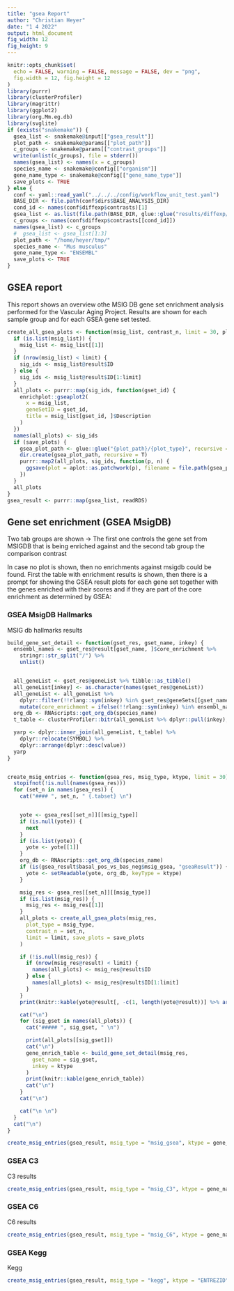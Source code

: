 ```yaml
---
title: "gsea Report"
author: "Christian Heyer"
date: "1 4 2022"
output: html_document
fig_width: 12
fig_height: 9
---
```


```r
knitr::opts_chunk$set(
  echo = FALSE, warning = FALSE, message = FALSE, dev = "png",
  fig.width = 12, fig.height = 12
)
library(purrr)
library(clusterProfiler)
library(magrittr)
library(ggplot2)
library(org.Mm.eg.db)
library(svglite)
if (exists("snakemake")) {
  gsea_list <- snakemake@input[["gsea_result"]]
  plot_path <- snakemake@params[["plot_path"]]
  c_groups <- snakemake@params[["contrast_groups"]]
  write(unlist(c_groups), file = stderr())
  names(gsea_list) <- names(x = c_groups)
  species_name <- snakemake@config[["organism"]]
  gene_name_type <- snakemake@config[["gene_name_type"]]
  save_plots <- TRUE
} else {
  conf <- yaml::read_yaml("../../../config/workflow_unit_test.yaml")
  BASE_DIR <- file.path(conf$dirs$BASE_ANALYSIS_DIR)
  cond_id <- names(conf$diffexp$contrasts)[1]
  gsea_list <- as.list(file.path(BASE_DIR, glue::glue("results/diffexp/{cond_id}/{names(conf$diffexp$contrasts[[cond_id]])}.gseares.RDS")))
  c_groups <- names(conf$diffexp$contrasts[[cond_id]])
  names(gsea_list) <- c_groups
  #  gsea_list <- gsea_list[1:3]
  plot_path <- "/home/heyer/tmp/"
  species_name <- "Mus musculus"
  gene_name_type <- "ENSEMBL"
  save_plots <- TRUE
}
```

## GSEA report

This report shows an overview othe MSIG DB gene set enrichment analysis performed 
for the Vascular Aging Project. Results are shown for each sample group and for each
GSEA gene set tested. 

```r
create_all_gsea_plots <- function(msig_list, contrast_n, limit = 30, plot_type, save_plots = F) {
  if (is.list(msig_list)) {
    msig_list <- msig_list[[1]]
  }
  if (nrow(msig_list) < limit) {
    sig_ids <- msig_list@result$ID
  } else {
    sig_ids <- msig_list@result$ID[1:limit]
  }
  all_plots <- purrr::map(sig_ids, function(gset_id) {
    enrichplot::gseaplot2(
      x = msig_list,
      geneSetID = gset_id,
      title = msig_list[gset_id, ]$Description
    )
  })
  names(all_plots) <- sig_ids
  if (save_plots) {
    gsea_plot_path <- glue::glue("{plot_path}/{plot_type}", recursive = T)
    dir.create(gsea_plot_path, recursive = T)
    purrr::map2(all_plots, sig_ids, function(p, n) {
      ggsave(plot = aplot::as.patchwork(p), filename = file.path(gsea_plot_path, paste0(n, "_gseaplot.svgz")), device = svglite)
    })
  }
  all_plots
}
gsea_result <- purrr::map(gsea_list, readRDS)
```


## Gene set enrichment (GSEA MsigDB) {.tabset}


Two tab groups are shown -> The first one controls the gene set from MSIGDB that is being
enriched against and the second tab group the comparison contrast

In case no plot is shown, then no enrichments against msigdb could be found. 
First the table with enrichment results is shown, then there is a prompt for
showing the GSEA result plots for each gene set together with the genes enriched
with their scores and if they are part of the core enrichment as determined by
GSEA: 

### GSEA MsigDB Hallmarks {.tabset}


MSIG db hallmarks results

```r
build_gene_set_detail <- function(gset_res, gset_name, inkey) {
  ensembl_names <- gset_res@result[gset_name, ]$core_enrichment %>%
    stringr::str_split("/") %>%
    unlist()


  all_geneList <- gset_res@geneList %>% tibble::as_tibble()
  all_geneList[inkey] <- as.character(names(gset_res@geneList))
  all_geneList <- all_geneList %>%
    dplyr::filter(!!rlang::sym(inkey) %in% gset_res@geneSets[[gset_name]]) %>%
    mutate(core_enrichment = ifelse(!!rlang::sym(inkey) %in% ensembl_names, "YES", "NO"))
  org_db <- RNAscripts::get_org_db(species_name)
  t_table <- clusterProfiler::bitr(all_geneList %>% dplyr::pull(inkey), inkey, "SYMBOL", OrgDb = org_db)

  yarp <- dplyr::inner_join(all_geneList, t_table) %>%
    dplyr::relocate(SYMBOL) %>%
    dplyr::arrange(dplyr::desc(value))
  yarp
}


create_msig_entries <- function(gsea_res, msig_type, ktype, limit = 30) {
  stopifnot(!is.null(names(gsea_res)))
  for (set_n in names(gsea_res)) {
    cat("#### ", set_n, " {.tabset} \n")


    yote <- gsea_res[[set_n]][[msig_type]]
    if (is.null(yote)) {
      next
    }
    if (is.list(yote)) {
      yote <- yote[[1]]
    }
    org_db <- RNAscripts::get_org_db(species_name)
    if (is(gsea_result$basal_pos_vs_bas_neg$msig_gsea, "gseaResult")) {
      yote <- setReadable(yote, org_db, keyType = ktype)
    }

    msig_res <- gsea_res[[set_n]][[msig_type]]
    if (is.list(msig_res)) {
      msig_res <- msig_res[[1]]
    }
    all_plots <- create_all_gsea_plots(msig_res,
      plot_type = msig_type,
      contrast_n = set_n,
      limit = limit, save_plots = save_plots
    )

    if (!is.null(msig_res)) {
      if (nrow(msig_res@result) < limit) {
        names(all_plots) <- msig_res@result$ID
      } else {
        names(all_plots) <- msig_res@result$ID[1:limit]
      }
    }
    print(knitr::kable(yote@result[, -c(1, length(yote@result))] %>% arrange(desc(NES))))

    cat("\n")
    for (sig_gset in names(all_plots)) {
      cat("##### ", sig_gset, " \n")

      print(all_plots[[sig_gset]])
      cat("\n")
      gene_enrich_table <- build_gene_set_detail(msig_res,
        gset_name = sig_gset,
        inkey = ktype
      )
      print(knitr::kable(gene_enrich_table))
      cat("\n")
    }
    cat("\n")

    cat("\n \n")
  }
  cat("\n")
}

create_msig_entries(gsea_result, msig_type = "msig_gsea", ktype = gene_name_type, limit = 20)
```


### GSEA C3 {.tabset}

C3 results 

```r
create_msig_entries(gsea_result, msig_type = "msig_C3", ktype = gene_name_type)
```


### GSEA C6 {.tabset}


C6 results 

```r
create_msig_entries(gsea_result, msig_type = "msig_C6", ktype = gene_name_type)
```


### GSEA Kegg {.tabset}

Kegg

```r
create_msig_entries(gsea_result, msig_type = "kegg", ktype = "ENTREZID")
```

